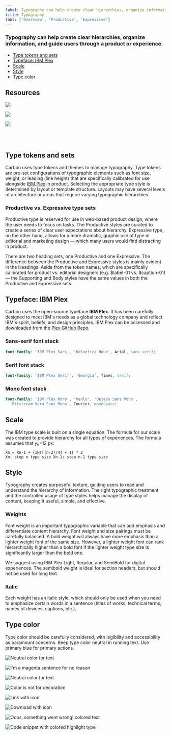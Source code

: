 ```yaml
---
label: Typography can help create clear hierarchies, organize information, and guide users through a product or experience.
title: Typography
tabs: ['Overview', 'Productive', 'Expressive']
---
```



### Typography can help create clear hierarchies, organize information, and guide users through a product or experience.

<AnchorLinks>

- [Type tokens and sets](#type-tokens-and-sets)
- [Typeface: IBM Plex](#typeface-ibm-plex)
- [Scale](#scale)
- [Style](#style)
- [Type color](#type-color)

</AnchorLinks>

## Resources

<Row className="tile--group">
<Column offsetLg="4" colMd="4" colLg="4" noGutterSm>
  <ClickableTile
    title="Get the latest IBM Plex™ download on GitHub"
    href="https://github.com/IBM/plex/releases/latest"
    type="resource">

![](images/github-icon.png)

  </ClickableTile>
</Column>
<Column colMd="4" colLg="4"  noGutterSm>
  <ClickableTile
    title="Visit the IBM Plex™ website to learn more"
    href="https://www.ibm.com/plex/"
    type="resource">

  </ClickableTile>
</Column>
<Column offsetLg="4" colMd="4" colLg="4" noGutterSm>
  <ClickableTile
    title="Elements package: Type"
    href="https://github.com/IBM/carbon-elements/tree/master/packages/type"
    type="resource">

![](images/github-icon.png)

  </ClickableTile>
</Column>
<Column colMd="4" colLg="4"  noGutterSm>
  <ClickableTile
    title="Type package preview"
    href="https://github.com/IBM/carbon-elements/tree/master/packages/type"
    type="resource">

![](images/sandbox-icon.png)

 </ClickableTile> 
</Column>
</Row>

<br />

<br />

## Type tokens and sets

Carbon uses type tokens and themes to manage typography. Type tokens are pre-set configurations of typographic elements such as font size, weight, or leading (line height) that are specifically calibrated for use alongside [IBM Plex](http://ibm.com/plex) in product. Selecting the appropriate type style is determined by layout or template structure. Layouts may have several levels of architecture or areas that require varying typographic hierarchies.

### Productive vs. Expressive type sets

Productive type is reserved for use in web-based product design, where the user needs to focus on tasks. The Productive styles are curated to create a series of clear user expectations about hierarchy. Expressive type, on the other hand, allows for a more dramatic, graphic use of type in editorial and marketing design — which many users would find distracting in product.

There are two heading sets, one Productive and one Expressive. The difference between the Productive and Expressive styles is mainly evident in the Headings. Aside from the token names, which are specifically calibrated for product vs. editorial designers (e.g. $label-01 vs. $caption-01) — the Supporting and Body styles have the same values in both the Productive and Expressive sets.

## Typeface: IBM Plex

Carbon uses the open-source typeface **IBM Plex**. It has been carefully designed to meet IBM's needs as a global technology company and reflect IBM's spirit, beliefs, and design principles. IBM Plex can be accessed and downloaded from the [Plex GitHub Repo](https://github.com/ibm/plex).

<TypeWeight type="types" />

### Sans-serif font stack

```scss
font-family: 'IBM Plex Sans', 'Helvetica Neue', Arial, sans-serif;
```

### Serif font stack

```scss
font-family: 'IBM Plex Serif', 'Georgia', Times, serif;
```

### Mono font stack

```scss
font-family: 'IBM Plex Mono', 'Menlo', 'DejaVu Sans Mono',
  'Bitstream Vera Sans Mono', Courier, monospace;
```

## Scale

The IBM type scale is built on a single equation. The formula for our scale was created to provide hierarchy for all types of experiences. The formula assumes that y₀=12 px:

<TypeScaleTable />

```
Xn = Xn-1 + {INT[(n-2)/4] + 1} * 2
Xn: step n type size Xn-1: step n-1 type size
```

## Style

Typography creates purposeful texture, guiding users to read and understand the hierarchy of information. The right typographic treatment and the controlled usage of type styles helps manage the display of content, keeping it useful, simple, and effective.

### Weights

Font weight is an important typographic variable that can add emphasis and differentiate content hierarchy. Font weight and size pairings must be carefully balanced. A bold weight will always have more emphasis than a lighter weight font of the same size. However, a lighter weight font can rank hierarchically higher than a bold font if the lighter weight type size is significantly larger than the bold one.

We suggest using IBM Plex Light, Regular, and SemiBold for digital experiences. The semibold weight is ideal for section headers, but should not be used for long text.

<TypeWeight />

### Italic

Each weight has an italic style, which should only be used when you need to emphasize certain words in a sentence (titles of works, technical terms, names of devices, captions, etc.).

<TypeWeight type="italic" />

## Type color

Type color should be carefully considered, with legibility and accessibility as paramount concerns. Keep type color neutral in running text. Use primary blue for primary actions.

<Row>
<Column offsetLg="4" colMd="4" colLg="4">
<DoDontExample correct>

![Neutral color for text](images/Typography_overview_Type-color-1.svg)

</DoDontExample>
</Column>
<Column colMd="4" colLg="4" >
<DoDontExample>

![I'm a magenta sentence for no reason](images/Typography_overview_Type-color-2.svg)

</DoDontExample>
</Column>
</Row>

<Row>
<Column offsetLg="4" colMd="4" colLg="4">
<DoDontExample correct dark="true">

![Neutral color for text](images/Typography_overview_Type-color-3.svg)

</DoDontExample>
</Column>
<Column colMd="4" colLg="4" >
<DoDontExample dark="true">

![Color is not for decoration](images/Typography_overview_Type-color-4.svg)

</DoDontExample>
</Column>
</Row>

<Row>
<Column offsetLg="4" colMd="4" colLg="4">
<DoDontExample correct label="Core blue colors are used for text links and primary actions">

![Link with icon](images/Typography_overview_Type-color-5.svg)

</DoDontExample>
</Column>
<Column colMd="4" colLg="4" >
<DoDontExample correct label="Secondary actions use Gray 100 and icons">

![Download with icon](images/Typography_overview_Type-color-6.svg)

</DoDontExample>
</Column>
</Row>

<Row>
<Column offsetLg="4" colMd="4" colLg="4">
<DoDontExample correct label="Other use cases for colored type are code snippets, warnings, alerts, etc.">

![Oops, something went wrong! colored text](images/Typography_overview_Type-color-7.svg)

</DoDontExample>
</Column>
<Column colMd="4" colLg="4" >
<DoDontExample correct>

![Code snippet with colored highlight type](images/Typography_overview_Type-color-8.svg)

</DoDontExample>
</Column>
</Row>

